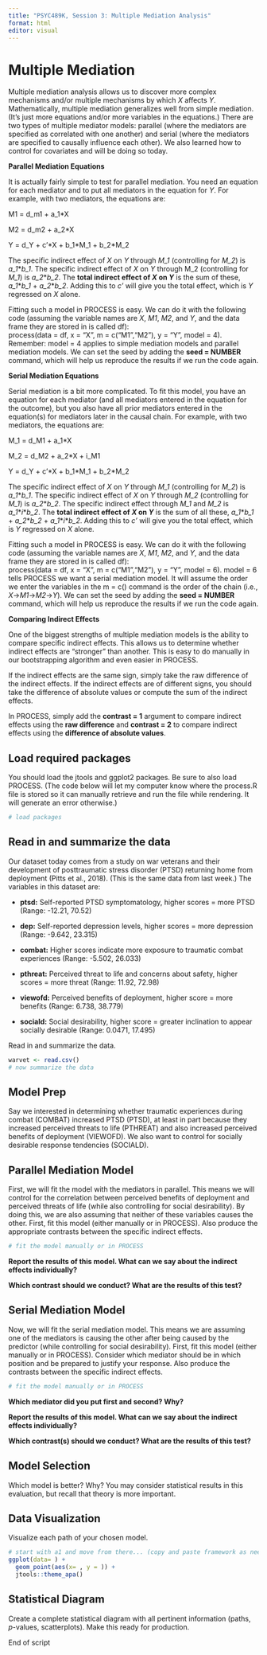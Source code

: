---
title: "PSYC489K, Session 3: Multiple Mediation Analysis"
format: html
editor: visual
---

# Multiple Mediation

Multiple mediation analysis allows us to discover more complex mechanisms and/or multiple mechanisms by which *X* affects *Y*. Mathematically, multiple mediation generalizes well from simple mediation. (It's just more equations and/or more variables in the equations.) There are two types of multiple mediator models: parallel (where the mediators are specified as correlated with one another) and serial (where the mediators are specified to causally influence each other). We also learned how to control for covariates and will be doing so today.

**Parallel Mediation Equations**

It is actually fairly simple to test for parallel mediation. You need an equation for each mediator and to put all mediators in the equation for *Y*. For example, with two mediators, the equations are:

M1 = d_m1 + a_1\*X

M2 = d_m2 + a_2\*X

Y = d_Y + c'\*X + b_1\*M_1 + b_2\*M_2

The specific indirect effect of *X* on *Y* through *M_1* (controlling for *M_2*) is *a_1*\**b_1*. The specific indirect effect of *X* on *Y* through M_2 (controlling for *M_1*) is *a_2*\**b_2*. The **total indirect effect of *X* on *Y*** is the sum of these, *a_1*\**b_1* + *a_2*\**b_2*. Adding this to *c'* will give you the total effect, which is *Y* regressed on *X* alone.

Fitting such a model in PROCESS is easy. We can do it with the following code (assuming the variable names are *X*, *M1*, *M2*, and *Y*, and the data frame they are stored in is called df):\
process(data = df, x = "X", m = c("M1","M2"), y = "Y", model = 4). Remember: model = 4 applies to simple mediation models and parallel mediation models. We can set the seed by adding the **seed = NUMBER** command, which will help us reproduce the results if we run the code again.

**Serial Mediation Equations**

Serial mediation is a bit more complicated. To fit this model, you have an equation for each mediator (and all mediators entered in the equation for the outcome), but you also have all prior mediators entered in the equation(s) for mediators later in the causal chain. For example, with two mediators, the equations are:

M_1 = d_M1 + a_1\*X

M_2 = d_M2 + a_2\*X + i_M1

Y = d_Y + c'\*X + b_1\*M_1 + b_2\*M_2

The specific indirect effect of *X* on *Y* through *M_1* (controlling for *M_2*) is *a_1*\**b_1*. The specific indirect effect of *X* on *Y* through *M_2* (controlling for *M_1*) is *a_2*\**b_2*. The specific indirect effect through *M_1* and *M_2* is *a_1*\**i*\**b_2*. The **total indirect effect of *X* on *Y*** is the sum of all these, *a_1*\**b_1* + *a_2*\**b_2* + *a_1*\**i*\**b_2*. Adding this to *c'* will give you the total effect, which is *Y* regressed on *X* alone.

Fitting such a model in PROCESS is easy. We can do it with the following code (assuming the variable names are *X*, *M1*, *M2*, and *Y*, and the data frame they are stored in is called df):\
process(data = df, x = "X", m = c("M1","M2"), y = "Y", model = 6). model = 6 tells PROCESS we want a serial mediation model. It will assume the order we enter the variables in the m = c() command is the order of the chain (i.e., *X*-\>*M1*-\>*M2*-\>*Y*). We can set the seed by adding the **seed = NUMBER** command, which will help us reproduce the results if we run the code again.

**Comparing Indirect Effects**

One of the biggest strengths of multiple mediation models is the ability to compare specific indirect effects. This allows us to determine whether indirect effects are "stronger" than another. This is easy to do manually in our bootstrapping algorithm and even easier in PROCESS.

If the indirect effects are the same sign, simply take the raw difference of the indirect effects. If the indirect effects are of different signs, you should take the difference of absolute values or compute the sum of the indirect effects.

In PROCESS, simply add the **contrast = 1** argument to compare indirect effects using the **raw difference** and **contrast = 2** to compare indirect effects using the **difference of absolute values**.

## Load required packages

You should load the jtools and ggplot2 packages. Be sure to also load PROCESS. (The code below will let my computer know where the process.R file is stored so it can manually retrieve and run the file while rendering. It will generate an error otherwise.)

```{r}
# load packages


```

## Read in and summarize the data

Our dataset today comes from a study on war veterans and their development of posttraumatic stress disorder (PTSD) returning home from deployment (Pitts et al., 2018). (This is the same data from last week.) The variables in this dataset are:

-   **ptsd:** Self-reported PTSD symptomatology, higher scores = more PTSD (Range: -12.21, 70.52)

-   **dep:** Self-reported depression levels, higher scores = more depression (Range: -9.642, 23.315)

-   **combat:** Higher scores indicate more exposure to traumatic combat experiences (Range: -5.502, 26.033)

-   **pthreat:** Perceived threat to life and concerns about safety, higher scores = more threat (Range: 11.92, 72.98)

-   **viewofd:** Perceived benefits of deployment, higher score = more benefits (Range: 6.738, 38.779)

-   **sociald:** Social desirability, higher score = greater inclination to appear socially desirable (Range: 0.0471, 17.495)

Read in and summarize the data.

```{r}
warvet <- read.csv()
# now summarize the data

```

## Model Prep

Say we interested in determining whether traumatic experiences during combat (COMBAT) increased PTSD (PTSD), at least in part because they increased perceived threats to life (PTHREAT) and also increased perceived benefits of deployment (VIEWOFD). We also want to control for socially desirable response tendencies (SOCIALD).

## Parallel Mediation Model

First, we will fit the model with the mediators in parallel. This means we will control for the correlation between perceived benefits of deployment and perceived threats of life (while also controlling for social desirability). By doing this, we are also assuming that neither of these variables causes the other. First, fit this model (either manually or in PROCESS). Also produce the appropriate contrasts between the specific indirect effects.

```{r}
# fit the model manually or in PROCESS

```

**Report the results of this model. What can we say about the indirect effects individually?**

**Which contrast should we conduct? What are the results of this test?**

## Serial Mediation Model

Now, we will fit the serial mediation model. This means we are assuming one of the mediators is causing the other after being caused by the predictor (while controlling for social desirability). First, fit this model (either manually or in PROCESS). Consider which mediator should be in which position and be prepared to justify your response. Also produce the contrasts between the specific indirect effects.

```{r}
# fit the model manually or in PROCESS

```

**Which mediator did you put first and second? Why?**

**Report the results of this model. What can we say about the indirect effects individually?**

**Which contrast(s) should we conduct? What are the results of this test?**

## Model Selection

Which model is better? Why? You may consider statistical results in this evaluation, but recall that theory is more important.

## Data Visualization

Visualize each path of your chosen model.

```{r}
# start with a1 and move from there... (copy and paste framework as needed)
ggplot(data= ) + 
  geom_point(aes(x= , y = )) + 
  jtools::theme_apa()

```

## Statistical Diagram

Create a complete statistical diagram with all pertinent information (paths, *p*-values, scatterplots). Make this ready for production.

End of script
